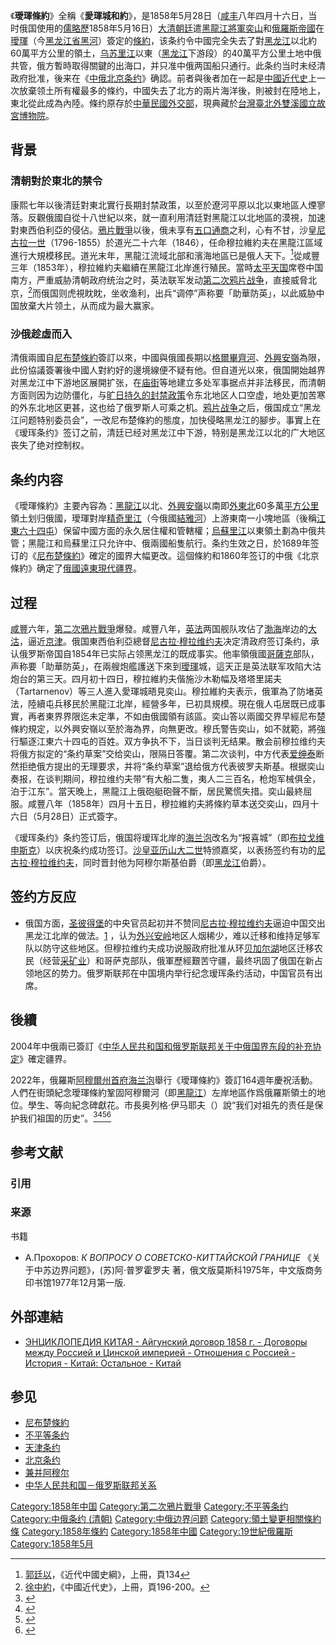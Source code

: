 {{Refimprove|time=2022-06-01T16:23:15+00:00}}
{{Infobox Treaty
| name                = 璦琿條約
| long_name           = 愛琿城和約
| image               = File:MANCHURIA-U.S.S.R BOUNDARY Ct002999.jpg
| image_width         = 250px
| caption             = 条约规定划归俄国的黑龙江北岸和“共管”的乌苏里江东岸地区
| type                = 
| date_drafted        = 
| date_signed         = 1858年5月28日
| location_signed     = [[清朝|大清]][[璦琿|璦琿]]
| date_sealed         = 
| date_effective      = 
| condition_effective = 
| date_expiration     = 
| signatories         = {{flagdeco|Qing dynasty}}[[清朝|大清]][[黑龍江將軍|黑龍江將軍]]<hr>{{flagicon|Russian Empire}}{{link-ru|東西伯利亞總督|Восточно-Сибирское генерал-губернаторство}}[[尼古拉·穆拉维约夫|尼古拉·穆拉维约夫]]
| parties             = {{flagdeco|Qing dynasty}}[[清朝|大清]][[咸丰帝|咸丰帝]]<hr>{{flag|Russian Empire}}[[亞歷山大二世_(俄羅斯)|亞歷山大二世]]
| ratifiers           =
| depositor           = {{ROC}}[[國立故宮博物院|國立故宮博物院]]
| language            =
| languages           = [[中文|中文]]、[[俄文|俄文]]
| wikisource = 璦琿條約
}}
《'''璦琿條約'''》全稱《'''愛琿城和約'''》，是1858年5月28日（[[咸丰|咸丰]]八年四月十六日，当时俄国使用的[[儒略歷|儒略歷]]1858年5月16日）[[清朝|大清朝廷]]遣[[黑龍江將軍|黑龍江將軍]][[奕山|奕山]]和[[俄羅斯帝國|俄羅斯帝國]]在[[璦琿|璦琿]]（今[[黑龙江省|黑龙江省]][[黑河市|黑河]]）簽定的[[條約|條約]]，该条约令中國完全失去了對[[黑龙江|黑龙江]]以北約60萬平方公里的領土，[[乌苏里江|乌苏里江]]以東（[[黑龙江|黑龙江]]下游段）的40萬平方公里土地中俄共管，俄方暫時取得關鍵的出海口，并只准中俄两国船只通行。此条约当时未经清政府批准，後来在《[[中俄北京条约|中俄北京条约]]》确認。前者與後者加在一起是[[中國近代史|中國近代史]]上一次放棄领土所有權最多的條约，中國失去了北方的兩片海洋後，則被封在陸地上，東北從此成為內陸。條约原存於[[中華民國外交部|中華民國外交部]]，現典藏於[[臺灣|台灣]][[臺北|臺北]][[外雙溪|外雙溪]][[國立故宮博物院|國立故宮博物院]]。

==背景==
===清朝對於東北的禁令===
康熙七年以後清廷對東北實行長期封禁政策，以至於遼河平原以北以東地區人煙寥落。反觀俄國自從十八世紀以來，就一直利用清廷對黑龍江以北地區的漠視，加速對東西伯利亞的侵佔。[[鴉片戰爭|鴉片戰爭]]以後，俄未享有[[五口通商|五口通商]]之利，心有不甘，沙皇[[尼古拉一世_(俄國)|尼古拉一世]]（1796-1855）於道光二十六年（1846），任命穆拉維約夫在黑龍江區域進行大規模移民。道光末年，黑龍江流域北部和濱海地區已是俄人天下。<ref>[[郭廷以|郭廷以]]，《近代中國史綱》，上冊，頁134</ref>從咸豐三年（1853年），穆拉維約夫繼續在黑龍江北岸進行殖民。當時[[太平天国|太平天国]]席卷中国南方，严重威胁清朝政府统治之时，英法联军发动[[第二次鸦片战争|第二次鸦片战争]]，直接威脅北京，<ref>[[徐中約|徐中約]]，《中國近代史》，上冊，頁196-200。</ref>而俄国则虎視眈眈，坐收渔利，出兵“调停”声称要「助華防英」，以此威胁中国放棄大片领土，从而成为最大赢家。
===沙俄趁虛而入===
清俄兩國自[[尼布楚條約|尼布楚條約]]簽訂以來，中國與俄國長期以[[格爾畢齊河|格爾畢齊河]]、[[外興安嶺|外興安嶺]]為限，此份協議簽署後中國人對約好的邊境線便不疑有他。但自道光以來，俄国開始越界对黑龙江中下游地区展開扩张，在[[庙街_(俄罗斯)|庙街]]等地建立多处军事据点并非法移民，而清朝方面则因为边防僵化，与[[柳條邊|旷日持久的封禁政策]]令东北地区人口空虚，地处更加苦寒的外东北地区更甚，这也给了俄罗斯人可乘之机。[[鸦片战争|鸦片战争]]之后，俄国成立“黑龙江问题特别委员会”，一改尼布楚條約的態度，加快侵略黑龙江的腳步。事實上在《瑷珲条约》签订之前，清廷已经对黑龙江中下游，特别是黑龙江以北的广大地区丧失了绝对控制权。

==条约内容==
{{Wikisource}}
《璦琿條約》主要內容為：[[黑龍江|黑龍江]]以北、[[外興安嶺|外興安嶺]]以南即[[外東北|外東北]]60多萬[[平方公里|平方公里]]領土划归俄國，璦琿對岸[[精奇里江|精奇里江]]（今俄國[[結雅河|結雅河]]）上游東南一小塊地區（後稱[[江東六十四屯|江東六十四屯]]）保留中國方面的永久居住權和管轄權；[[烏蘇里江|烏蘇里江]]以東領土劃為中俄共管；黑龍江和烏蘇里江只允许中、俄兩國船隻航行。条约生效之日，於1689年签订的《[[尼布楚條約|尼布楚條約]]》確定的國界大幅更改。這個條約和1860年签订的中俄《北京條約》确定了[[遠東聯邦管區|俄國遠東現代疆界]]。

==过程==
[[咸豐|咸豐]]六年，[[第二次鴉片戰爭|第二次鴉片戰爭]]爆發。咸豐八年，[[英国|英]][[法国|法]]两国舰队攻佔了[[渤海|渤海]]岸边的[[大沽|大沽]]，逼近[[北京|京]][[天津|津]]。俄国東西伯利亞總督[[尼古拉·穆拉维约夫|尼古拉·穆拉维约夫]]决定清政府签订条约，承认俄罗斯帝国自1854年已实际占领黑龙江的既成事实。他率領俄國[[哥薩克|哥薩克]]部队，声称要「助華防英」，在兩艘炮艦護送下來到[[璦琿|璦琿]]城，這天正是英法联军攻陷大沽炮台的第三天。四月初十四日，穆拉維約夫偕施沙木勒幅及塔塔里諾夫（Tartarnenov）等三人進入愛琿城晤見奕山。穆拉維約夫表示，俄軍為了防堵英法，陸續屯兵移民於黑龍江北岸，經營多年，已初具規模。現在俄人屯居既已成事實，再者東界界限迄未定準，不如由俄國領有該區。奕山答以兩國交界早經尼布楚條約規定，以外興安嶺以至於海為界，向無更改。穆氏警告奕山，如不就範，將強行驅逐江東六十四屯的百姓。双方争执不下，当日谈判无结果。散会前穆拉维约夫将俄方拟定的“条约草案”交给奕山，限隔日答覆。第二次谈判，中方代表[[爱绅泰|爱绅泰]]断然拒绝俄方提出的无理要求，并将“条约草案”退给俄方代表彼罗夫斯基。根据奕山奏报，在谈判期间，穆拉维约夫带“有大船二隻，夷人二三百名，枪炮军械俱全，泊于江东”。當天晚上，黑龍江上俄砲艇砲聲不斷，居民驚慌失措。奕山最終屈服。咸豐八年（1858年）四月十五日，穆拉維約夫將條約草本送交奕山，四月十六日（5月28日）正式簽字。

《瑷珲条约》条约签订后，俄国将瑷珲北岸的[[海兰泡|海兰泡]]改名为“报喜城”（即[[布拉戈维申斯克|布拉戈维申斯克]]）以庆祝条约成功签订。[[沙皇|沙皇]][[亚历山大二世_(俄国)|亚历山大二世]]特颁嘉奖，以表扬签约有功的[[尼古拉·穆拉维约夫|尼古拉·穆拉维约夫]]，同时晋封他为阿穆尔斯基伯爵（即[[黑龙江|黑龙江]]伯爵）。

==签约方反应==

* 俄国方面，[[圣彼得堡|圣彼得堡]]的中央官员起初并不赞同[[尼古拉·穆拉维约夫|尼古拉·穆拉维约夫]]逼迫中国交出黑龙江北岸的做法。[http://www.peoples.ru/state/politics/muraviev/] {{Wayback|url=http://www.peoples.ru/state/politics/muraviev/ |date=20070319054921 }}，认为[[外兴安岭|外兴安岭]]地区人烟稀少，难以迁移和维持足够军队以防守这些地区。但穆拉维约夫成功说服政府批准从环[[贝加尔湖|贝加尔湖]]地区迁移农民（经营[[采矿业|采矿业]]）和哥萨克部队，俄軍歷經艱苦守疆，最终巩固了俄国在新占领地区的势力。俄罗斯联邦在中国境内举行纪念瑷珲条约活动，中国官员有出席。

==後續==
2004年中俄兩已簽訂《[[中华人民共和国和俄罗斯联邦关于中俄国界东段的补充协定|中华人民共和国和俄罗斯联邦关于中俄国界东段的补充协定]]》確定疆界。

2022年，俄羅斯[[阿穆爾州|阿穆爾州]][[首府|首府]][[海兰泡|海兰泡]]舉行《璦琿條約》簽訂164週年慶祝活動。人們在街頭紀念璦琿條約鞏固阿穆爾河（即[[黑龍江|黑龍江]]）左岸地區作爲俄羅斯領土的地位。學生、{{Tsl|en|Young_Army_Cadets_National_Movement|全俄青年軍}}等向紀念碑獻花。市長奥列格·伊马耶夫（{{Lang-ru|Олег Имамеев}}）說“我们对祖先的责任是保护我们祖国的历史”。<ref>{{Cite web|title=В Благовещенске торжественно отметили 164-ю годовщину подписания Айгунского договора (фото)|url=https://www.amur.life/news/2022/05/28/v-blagoveschenske-torzhestvenno-otmetili-164-uyu-godovschinu-podpisaniya-aygunskogo-dogovora-foto|access-date=2022-06-01|date=2022-05-28|language=ru|script-title=en: 海蘭泡莊嚴慶祝《璦琿条约》签署164周年（照片）}}</ref><ref>{{Cite web|title=В Благовещенске отметили 164-ую годовщину подписания Айгунского договора|url=https://portamur.ru/news/detail/v-blagoveschenske-otmetili-uyu-godovschinu-podpisaniya-aygunskogo-dogovora/|access-date=2022-06-01|date=2022-05-28|script-title=en: Blagoveshchensk庆祝《 璦琿条约》签署164周年}}</ref><ref>{{Citation|title=В Благовещенске торжественно отметили 164-ую годовщину подписания Айгунского договора|url=https://www.youtube.com/watch?v=A1uqP8_U4us|accessdate=2022-06-01|language=}}</ref><ref>{{Cite web|title=164-ую годовщину подписания Айгунского договора торжественно отметили в Благовещенске|url=https://priamurmedia.ru/news/1294810/|access-date=2022-06-01|work=priamurmedia.ru|language=ru}}</ref>

== 参考文献 ==
=== 引用 ===
{{Reflist}}

=== 来源 ===
{{refbegin}}
; 书籍
* А.Прохоров: ''К ВОПРОСУ О СОВЕТСКО-КИТТАЙСКОЙ ГРАНИЦЕ'' 《关于中苏边界问题》，(苏)阿·普罗霍罗夫 著，俄文版莫斯科1975年，中文版商务印书馆1977年12月第一版.
{{refend}}

==外部連結==
*[http://abirus.ru/content/564/623/626/632/743/11211.html ЭНЦИКЛОПЕДИЯ КИТАЯ - Айгунский договор 1858 г. - Договоры между Россией и Цинской империей - Отношения с Россией - История - Китай: Остальное - Китай] {{Wayback|url=http://abirus.ru/content/564/623/626/632/743/11211.html |date=20210409131936 }} {{ru}}

==参见==
*[[尼布楚條約|尼布楚條約]]
*[[不平等条约|不平等条约]]
*[[天津条约|天津条约]]
*[[北京条约|北京条约]]
*[[兼并阿穆尔|兼并阿穆尔]]
*[[中华人民共和国－俄罗斯联邦关系|中华人民共和国－俄罗斯联邦关系]]

{{清朝历史事件}}

{{DEFAULTSORT:Aigun}}
[[Category:1858年中国|Category:1858年中国]]
[[Category:第二次鴉片戰爭|Category:第二次鴉片戰爭]]
[[Category:不平等条约|Category:不平等条约]]
[[Category:中俄条约_(清朝)|Category:中俄条约 (清朝)]]
[[Category:中俄边界问题|Category:中俄边界问题]]
[[Category:領土變更相關條約|Category:領土變更相關條約]]
[[Category:國立故宮博物院圖書文獻|條]]
[[Category:1858年條約|Category:1858年條約]]
[[Category:1858年中國|Category:1858年中國]]
[[Category:19世紀俄羅斯|Category:19世紀俄羅斯]]
[[Category:1858年5月|Category:1858年5月]]